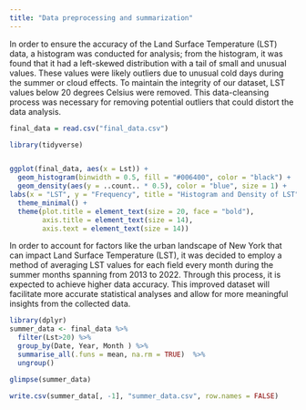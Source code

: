 ```yaml
---
title: "Data preprocessing and summarization"
---
```


In order to ensure the accuracy of the Land Surface Temperature (LST) data, a histogram was conducted for analysis; from the histogram, it was found that it had a left-skewed distribution with a tail of small and unusual values. These values were likely outliers due to unusual cold days during the summer or cloud effects. To maintain the integrity of our dataset, LST values below 20 degrees Celsius were removed. This data-cleansing process was necessary for removing potential outliers that could distort the data analysis.

```r
final_data = read.csv("final_data.csv")
```

```r
library(tidyverse)


ggplot(final_data, aes(x = Lst)) +
  geom_histogram(binwidth = 0.5, fill = "#006400", color = "black") +
  geom_density(aes(y = ..count.. * 0.5), color = "blue", size = 1) +  
labs(x = "LST", y = "Frequency", title = "Histogram and Density of LST") +
  theme_minimal() +
  theme(plot.title = element_text(size = 20, face = "bold"),
        axis.title = element_text(size = 14),
        axis.text = element_text(size = 14))

```

In order to account for factors like the urban landscape of New York that can impact Land Surface Temperature (LST), it was decided to employ a method of averaging LST values for each field every month during the summer months spanning from 2013 to 2022. Through this process, it is expected to achieve higher data accuracy. This improved dataset will facilitate more accurate statistical analyses and allow for more meaningful insights from the collected data.

```r

library(dplyr)
summer_data <- final_data %>%
  filter(Lst>20) %>%
  group_by(Date, Year, Month ) %>%
  summarise_all(.funs = mean, na.rm = TRUE)  %>%
  ungroup()

glimpse(summer_data)
```

```r
write.csv(summer_data[, -1], "summer_data.csv", row.names = FALSE)

```
